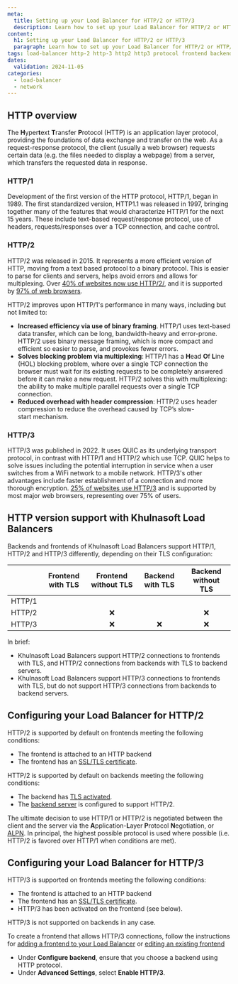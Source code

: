 ```yaml
---
meta:
  title: Setting up your Load Balancer for HTTP/2 or HTTP/3
  description: Learn how to set up your Load Balancer for HTTP/2 or HTTP/3
content:
  h1: Setting up your Load Balancer for HTTP/2 or HTTP/3
  paragraph: Learn how to set up your Load Balancer for HTTP/2 or HTTP/3
tags: load-balancer http-2 http-3 http2 http3 protocol frontend backend
dates:
  validation: 2024-11-05
categories: 
  - load-balancer
  - network
---
```


## HTTP overview

The **H**yper**t**ext **T**ransfer **P**rotocol (HTTP) is an application layer protocol, providing the foundations of data exchange and transfer on the web. As a request-response protocol, the client (usually a web browser) requests certain data (e.g. the files needed to display a webpage) from a server, which transfers the requested data in response.

### HTTP/1

Development of the first version of the HTTP protocol, HTTP/1, began in 1989. The first standardized version, HTTP1.1 was released in 1997, bringing together many of the features that would characterize HTTP/1 for the next 15 years. These include text-based request/response protocol, use of headers, requests/responses over a TCP connection, and cache control.

### HTTP/2

HTTP/2 was released in 2015. It represents a more efficient version of HTTP, moving from a text based protocol to a binary protocol. This is easier to parse for clients and servers, helps avoid errors and allows for multiplexing. Over [40% of websites now use HTTP/2/](https://w3techs.com/technologies/details/ce-http2), and it is supported by [97% of web browsers](https://caniuse.com/?search=http2). 

HTTP/2 improves upon HTTP/1's performance in many ways, including but not limited to:
- **Increased efficiency via use of binary framing**. HTTP/1 uses text-based data transfer, which can be long, bandwidth-heavy and error-prone. HTTP/2 uses binary message framing, which is more compact and efficient so easier to parse, and provokes fewer errors.
- **Solves blocking problem via multiplexing**: HTTP/1 has a **H**ead **O**f **L**ine (HOL) blocking problem, where over a single TCP connection the browser must wait for its existing requests to be completely answered before it can make a new request. HTTP/2 solves this with multiplexing: the ability to make multiple parallel requests over a single TCP connection. 
- **Reduced overhead with header compression**: HTTP/2 uses header compression to reduce the overhead caused by TCP’s slow-start mechanism.

### HTTP/3

HTTP/3 was published in 2022. It uses QUIC as its underlying transport protocol, in contrast with HTTP/1 and HTTP/2 which use TCP. QUIC helps to solve issues including the potential interruption in service when a user switches from a WiFi network to a mobile network. HTTP/3's other advantages include faster establishment of a connection and more thorough encryption. [25% of websites use HTTP/3](https://w3techs.com/technologies/details/ce-http3) and is supported by most major web browsers, representing over 75% of users. 

## HTTP version support with Khulnasoft Load Balancers

Backends and frontends of Khulnasoft Load Balancers support HTTP/1, HTTP/2 and HTTP/3 differently, depending on their TLS configuration:

|        | Frontend with TLS | Frontend without TLS | Backend with TLS | Backend without TLS |
|--------|:-------------------:|:----------------------:|:------------------:|:---------------------:|
| HTTP/1 | <Icon name="validate"/>                 | <Icon name="validate"/>                    | <Icon name="validate"/>                | <Icon name="validate"/>                   |
| HTTP/2 | <Icon name="validate"/>                 | ❌                    | <Icon name="validate"/>                | ❌                   |
| HTTP/3 | <Icon name="validate"/>                 | ❌                    | ❌                | ❌                   |

In brief:

- Khulnasoft Load Balancers support HTTP/2 connections to frontends with TLS, and HTTP/2 connections from backends with TLS to backend servers.
- Khulnasoft Load Balancers support HTTP/3 connections to frontends with TLS, but do not support HTTP/3 connections from backends to backend servers.

<Lightbox src="khulnasoft-http-2-3.webp" alt="" />

## Configuring your Load Balancer for HTTP/2

HTTP/2 is supported by default on frontends meeting the following conditions:

- The frontend is attached to an HTTP backend
- The frontend has an [SSL/TLS certificate](/network/load-balancer/how-to/add-certificate/).

HTTP/2 is supported by default on backends meeting the following conditions:

- The backend has [TLS activated](/network/load-balancer/reference-content/configuring-backends/#tls-encryption).
- The [backend server](/network/load-balancer/concepts/#backend-servers) is configured to support HTTP/2.

<Message type="tip">

  The ultimate decision to use HTTP/1 or HTTP/2 is negotiated between the client and the server via the **A**pplication-**L**ayer **P**rotocol **N**egotiation, or [ALPN](https://en.wikipedia.org/wiki/Application-Layer_Protocol_Negotiation). In principal, the highest possible protocol is used where possible (i.e. HTTP/2 is favored over HTTP/1 when conditions are met).

</Message>

## Configuring your Load Balancer for HTTP/3

HTTP/3 is supported on frontends meeting the following conditions:

- The frontend is attached to an HTTP backend
- The frontend has an [SSL/TLS certificate](/network/load-balancer/how-to/add-certificate/). 
- HTTP/3 has been activated on the frontend (see below).

HTTP/3 is not supported on backends in any case.

To create a frontend that allows HTTP/3 connections, follow the instructions for [adding a frontend to your Load Balancer](/network/load-balancer/how-to/manage-frontends-and-backends/#how-to-add-frontends) or [editing an existing frontend](/network/load-balancer/how-to/manage-frontends-and-backends/#how-to-edit-frontends)
 - Under **Configure backend**, ensure that you choose a backend using HTTP protocol.
 - Under **Advanced Settings**, select **Enable HTTP/3**.

 <Lightbox src="khulnasoft-enable-http3.webp" alt="" />